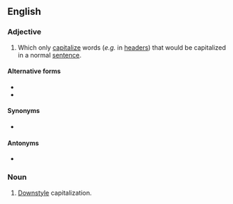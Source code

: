 ==English==

===Adjective===
{{en-adj|-}}

# {{lb|en|typography|capitalization}} Which only [[capitalize]] words (''e.g.'' in [[header]]s) that would be capitalized in a normal [[sentence]].

====Alternative forms====
* {{l|en|down style}}
* {{l|en|down-style}}

====Synonyms====
* {{l|en|sentence case}}

====Antonyms====
* {{l|en|upstyle}}

===Noun===
{{en-noun|-}}
# {{lb|en|typography}} [[#Adjective|Downstyle]] capitalization.
